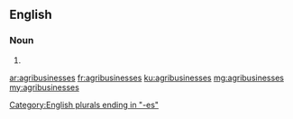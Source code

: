 ==English==

===Noun===
{{head|en}}

# {{plural of|agribusiness}}

[[Category:English plurals ending in "-es"]]

[[ar:agribusinesses]]
[[fr:agribusinesses]]
[[ku:agribusinesses]]
[[mg:agribusinesses]]
[[my:agribusinesses]]